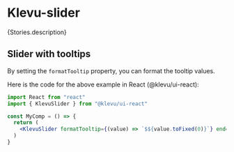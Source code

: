 
<Meta of={Stories} />

# Klevu-slider

<Description>{Stories.description}</Description>

<Canvas of={Stories.Slider}></Canvas>

<Controls />

## Slider with tooltips

By setting the `formatTooltip` property, you can format the tooltip values.

<Canvas of={Stories.SliderWithTooltips}></Canvas>

Here is the code for the above example in React (@klevu/ui-react):

```jsx
import React from "react"
import { KlevuSlider } from "@klevu/ui-react"

const MyComp = () => {
  return (
    <KlevuSlider formatTooltip={(value) => `$${value.toFixed(0)}`} end={90} max={100} min={0} start={10} showTooltips />
  )
}
```
